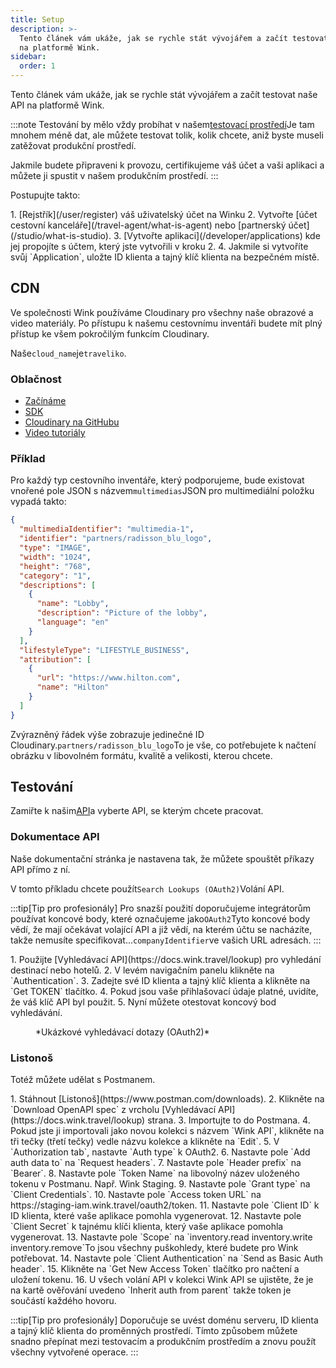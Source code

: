 ```yaml
---
title: Setup
description: >-
  Tento článek vám ukáže, jak se rychle stát vývojářem a začít testovat naše API
  na platformě Wink.
sidebar:
  order: 1
---
```


Tento článek vám ukáže, jak se rychle stát vývojářem a začít testovat naše API na platformě Wink.

:::note
Testování by mělo vždy probíhat v našem[testovací prostředí](/getting-started/environments)Je tam mnohem méně dat, ale můžete testovat tolik, kolik chcete, aniž byste museli zatěžovat produkční prostředí.

Jakmile budete připraveni k provozu, certifikujeme váš účet a vaši aplikaci a můžete ji spustit v našem produkčním prostředí.
:::

Postupujte takto:

<Steps>
  1. [Rejstřík](/user/register) váš uživatelský účet na Winku
  2. Vytvořte [účet cestovní kanceláře](/travel-agent/what-is-agent) nebo [partnerský účet](/studio/what-is-studio).
  3. [Vytvořte aplikaci](/developer/applications) kde jej propojíte s účtem, který jste vytvořili v kroku 2.
  4. Jakmile si vytvoříte svůj `Application`, uložte ID klienta a tajný klíč klienta na bezpečném místě.
</Steps>


## CDN

Ve společnosti Wink používáme Cloudinary pro všechny naše obrazové a video materiály. Po přístupu k našemu cestovnímu inventáři budete mít plný přístup ke všem pokročilým funkcím Cloudinary.

Naše`cloud_name`je`traveliko`.

### Oblačnost

* [Začínáme](https://cloudinary.com/documentation/dev_kickstart)
* [SDK](https://cloudinary.com/documentation/cloudinary_sdks)
* [Cloudinary na GitHubu](https://github.com/cloudinary)
* [Video tutoriály](https://cloudinary.com/documentation/cloudinary_sdks_tutorials)

### Příklad

Pro každý typ cestovního inventáře, který podporujeme, bude existovat vnořené pole JSON s názvem`multimedias`JSON pro multimediální položku vypadá takto:

```json {3}
{
  "multimediaIdentifier": "multimedia-1",
  "identifier": "partners/radisson_blu_logo",
  "type": "IMAGE",
  "width": "1024",
  "height": "768",
  "category": "1",
  "descriptions": [
    {
      "name": "Lobby",
      "description": "Picture of the lobby",
      "language": "en"
    }
  ],
  "lifestyleType": "LIFESTYLE_BUSINESS",
  "attribution": [
    {
      "url": "https://www.hilton.com",
      "name": "Hilton"
    }
  ]
}
```

Zvýrazněný řádek výše zobrazuje jedinečné ID Cloudinary.`partners/radisson_blu_logo`To je vše, co potřebujete k načtení obrázku v libovolném formátu, kvalitě a velikosti, kterou chcete.

## Testování

Zamiřte k našim[API](/developer/apis)a vyberte API, se kterým chcete pracovat.

### Dokumentace API

Naše dokumentační stránka je nastavena tak, že můžete spouštět příkazy API přímo z ní.

V tomto příkladu chcete použít`Search Lookups (OAuth2)`Volání API.

:::tip\[Tip pro profesionály]
Pro snazší použití doporučujeme integrátorům používat koncové body, které označujeme jako`OAuth2`Tyto koncové body vědí, že mají očekávat volající API a již vědí, na kterém účtu se nacházíte, takže nemusíte specifikovat...`companyIdentifier`ve vašich URL adresách.
:::

<Steps>
  1. Použijte [Vyhledávací API](https://docs.wink.travel/lookup) pro vyhledání destinací nebo hotelů.
  2. V levém navigačním panelu klikněte na `Authentication`.
  3. Zadejte své ID klienta a tajný klíč klienta a klikněte na `Get TOKEN` tlačítko.
  4. Pokud jsou vaše přihlašovací údaje platné, uvidíte, že váš klíč API byl použit.
  5. Nyní můžete otestovat koncový bod vyhledávání.
</Steps>


<figure>
  <CloudinaryImage width="700" height="265" resize="scale" quality="best" alt="Koncový bod vyhledávacího API" src="academy/lookup-api-call" errorImage="noimage_opaque_nyrtl0.png" />

  <figcaption>*Ukázkové vyhledávací dotazy (OAuth2)*</figcaption>
</figure>


### Listonoš

Totéž můžete udělat s Postmanem.

<Steps>
  1. Stáhnout [Listonoš](https://www.postman.com/downloads).
  2. Klikněte na `Download OpenAPI spec` z vrcholu [Vyhledávací API](https://docs.wink.travel/lookup) strana.
  3. Importujte to do Postmana.
  4. Pokud jste ji importovali jako novou kolekci s názvem `Wink API`, klikněte na tři tečky (třetí tečky) vedle názvu kolekce a klikněte na `Edit`.
  5. V `Authorization tab`, nastavte `Auth type` k OAuth2.
  6. Nastavte pole `Add auth data to` na `Request headers`.
  7. Nastavte pole `Header prefix` na `Bearer`.
  8. Nastavte pole `Token Name` na libovolný název uloženého tokenu v Postmanu. Např. Wink Staging.
  9. Nastavte pole `Grant type` na `Client Credentials`.
  10. Nastavte pole `Access token URL` na https://staging-iam.wink.travel/oauth2/token.
  11. Nastavte pole `Client ID` k ID klienta, které vaše aplikace pomohla vygenerovat.
  12. Nastavte pole `Client Secret` k tajnému klíči klienta, který vaše aplikace pomohla vygenerovat.
  13. Nastavte pole `Scope` na `inventory.read inventory.write inventory.remove`To jsou všechny puškohledy, které budete pro Wink potřebovat.
  14. Nastavte pole `Client Authentication` na `Send as Basic Auth header`.
  15. Klikněte na `Get New Access Token` tlačítko pro načtení a uložení tokenu.
  16. U všech volání API v kolekci Wink API se ujistěte, že je na kartě ověřování uvedeno `Inherit auth from parent` takže token je součástí každého hovoru.
</Steps>


:::tip\[Tip pro profesionály]
Doporučuje se uvést doménu serveru, ID klienta a tajný klíč klienta do proměnných prostředí. Tímto způsobem můžete snadno přepínat mezi testovacím a produkčním prostředím a znovu použít všechny vytvořené operace.
:::

